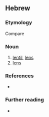 ==Hebrew==

===Etymology===
{{HE root|עדשׁ}}
Compare {{cog|ar|عَدَس}}

===Noun===
{{he-noun|wv=עֲדָשָׁה|tr=adashá|g=f|pl=עֲדָשִׁים}}

# [[lentil]], [[lens]]
# [[lens]]

===References===
* {{R:Hebrew Terms Database}}

===Further reading===
* {{pedia|lang=he}}